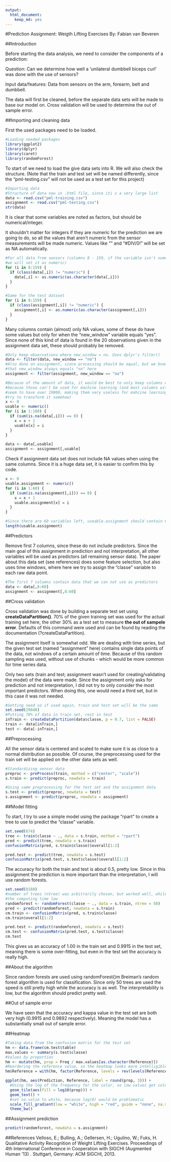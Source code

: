 ```yaml
---
output: 
  html_document: 
    keep_md: yes
---
```

#Prediction Assignment: Weigth Lifting Exercises
By: Fabian van Beveren

##Introduction

Before starting the data analysis, we need to consider the components of a prediction:

Question:
Can we determine how well a 'unilateral dumbbell biceps curl' was done with the use of sensors?

Input data/features:
Data from sensors on the arm, forearm, belt and dumbbell.

The data will first be cleaned, before the separate data sets will be made to base our model on. Cross validation will be used to determine the out of sample error.

##Importing and cleaning data

First the used packages need to be loaded.

```r
#Loading needed packages
library(ggplot2)
library(dplyr)
library(caret)
library(randomForest)
```

To start of we need to load the give data sets into R. We will also check the structure. (Note that the train and test set will be named differently, since the "pml-testing.csv" will not be used as a test set for this project)

```r
#Importing data
#Structure of data now in .html file, since iti s a very large list
data <- read.csv("pml-training.csv")
assignment <- read.csv("pml-testing.csv")
str(data)
```

It is clear that some variables are noted as factors, but should be numerical/integer. 

It shouldn't matter for integers if they are numeric for the prediction we are going to do, so all the values that aren't numeric from the sensor measurements will be made numeric. Values like "" and "#DIV/0!" will be set as NA automatically.

```r
#For all data from sensors (columns 8 - 159, if the variable isn't numeric, 
#we will set it as numeric)
for (i in 8:159) {
  if (class(data[,i]) != "numeric") {
    data[,i] <- as.numeric(as.character(data[,i]))
  }
}

#Same for the test dataset
for (i in 8:159) {
  if (class(assignment[,i]) != "numeric") {
    assignment[,i] <- as.numeric(as.character(assignment[,i]))
  }
}
```

Many columns contain (almost) only NA values, some of these do have some values but only for when the "new_window" variable equals "yes". Since none of this kind of data is found in the 20 observations given in the assignment data set, these should probably be removed.

```r
#Only keep observations where new_window = no. Uses dplyr's filter()
data <- filter(data, new_window == "no")
#Also done on assignment, since processing should be equal, but we know already
#that new_window always equals "no" here
assignment <- filter(assignment, new_window == "no")
```

```r
#Because of the amount of data, it would be best to only keep columns with no NA 
#because those can't be used for machine learning (and most columns with NA values 
#seem to have over 19000, making them very useless for mahcine learning even if we 
#try to transform it somehow)
x <- 0
usable <- numeric()
for (i in 1:160) {
  if (sum(is.na(data[,i])) == 0) {
    x = x + 1
    usable[x] = i
  }
}

data <- data[,usable]
assignment <- assignment[,usable]
```

Check if assignment data set does not include NA values when using the same columns. Since it is a huge data set, it is easier to confirm this by code.

```r
x <- 0
usable.assignment <- numeric()
for (i in 1:60) {
  if (sum(is.na(assignment[,i])) == 0) {
    x = x + 1
    usable.assignment[x] = i
  }
}

#Since there are 60 variables left, useable.assignment should contain 60 values
length(usable.assignment)
```

##Predictors

Remove first 7 columns, since these do not include predictors.
Since the main goal of this assignment in prediction and not interpretation, all other variables will be used as predictors (all remaining sensor data). The paper about this data set (see references) does some feature selection, but also uses time windows, where here we try to assign the "classe" variable to each raw data point. 

```r
#The first 7 columns contain data that we can not use as predictors
data <- data[,8:60]
assignment <- assignment[,8:60]
```

##Cross validation

Cross validation was done by building a separate test set using **createDataPartition()**. 70% of the given training set was used for the actual training set here, the other 30% as a test set to measure **the out of sampele error**. Defaults of this command were used and can be found by reading the documentation (?createDataPartition).

The assignment itself is somewhat odd. We are dealing with time series, but the given test set (named "assignment" here) contains single data points of the data, not windows of a certain amount of time. Because of this random sampling was used, without use of chunks - which would be more common for time series data.

Only two sets (train and test; assignment wasn't used for creating/validating the model) of the data were made. Since the assignment only asks for prediction and not interpretation, I did not try to only consider the most important predictors. When doing this, one would need a third set, but in this case it was not needed.

```r
#Setting seed so if used again, train and test set will be the same
set.seed(29848)
#Putting 70% of data in train set, rest in test
inTrain <- createDataPartition(data$classe, p = 0.7, list = FALSE)
train <- data[inTrain,]
test <- data[-inTrain,]
```

##Preprocessing

All the sensor data is centered and scaled to make sure it is as close to a normal distribution as possible. Of course, the preprocessing used for the train set will be applied on the other data sets as well.

```r
#Standardizing sensor data
preproc <- preProcess(train, method = c("center", "scale"))
s.train <- predict(preproc, newdata = train)

#Using same preprocessing for the test set and the assignment data
s.test <- predict(preproc, newdata = test)
s.assignment <- predict(preproc, newdata = assignment)
```

##Model fitting

To start, I try to use a simple model using the package "rpart" to create a tree to use to predict the "classe" variable.

```r
set.seed(674)
tree <- train(classe ~ ., data = s.train, method = "rpart")
pred <- predict(tree, newdata = s.train)
confusionMatrix(pred, s.train$classe)$overall[1:2]

pred.test <- predict(tree, newdata = s.test)
confusionMatrix(pred.test, s.test$classe)$overall[1:2]
```

The accuracy for both the train and test is about 0.5, pretty low. Since in this assignment the prediction is more important than the interpretation, I will use random forests.

```r
set.seed(8188)
#number of trees (ntree) was arbitrarily chosen, but worked well, while keeping
#the computing time low
randomforest <- randomForest(classe ~ ., data = s.train, ntree = 50)
pred <- predict(randomforest, newdata = s.train)
cm.train <- confusionMatrix(pred, s.train$classe)
cm.train$overall[1:2]

pred.test <- predict(randomforest, newdata = s.test)
cm.test <- confusionMatrix(pred.test, s.test$classe)
cm.test
```

This gives us an accuracy of 1.00 in the train set and 0.9915 in the test set, meaning there is some over-fitting, but even in the test set the accuracy is really high.

##About the algorithm

Since random forests are used using randomForest()m Breiman's random forest algorithm is used for classification. Since only 50 trees are used the speed is still pretty high while the accuracy is as well. The interpretability is low, but the algorithm should predict pretty well.

##Out of sample error

We have seen that the accuracy and kappa value in the test set are both very high (0.9915 and 0.9892 respectively). 
Meaning the model has a substantially small out of sample error.

##Heatmap

```r
#Taking data from the confusion matrix for the test set
hm <- data.frame(cm.test$table)
max.values <- summary(s.test$classe)
#Values by proportion
hm <- mutate(hm, prop = Freq / max.values[as.character(Reference)])
#Reordering the reference value, so the heatmap looks more intelligible
hm$Reference = with(hm, factor(Reference, levels = rev(levels(Reference))))

ggplot(hm, aes(Prediction, Reference, label = round(prop, 3))) + 
  #Using the log of the frequency for the color, so low values get colored too
  geom_tile(aes(fill = log10(prop))) + 
  geom_text() +
  #set na.valie to white, because log(0) would be problematic
  scale_fill_gradient(low = "white", high = "red", guide = "none", na.value = "white") +
  theme_bw()
```

##Assignment prediction

```r
predict(randomforest, newdata = s.assignment)
```

##References
Velloso, E.; Bulling, A.; Gellersen, H.; Ugulino, W.; Fuks, H. Qualitative Activity Recognition of Weight Lifting Exercises. Proceedings of 4th International Conference in Cooperation with SIGCHI (Augmented Human '13) . Stuttgart, Germany: ACM SIGCHI, 2013. 